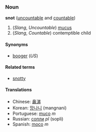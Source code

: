 ===Noun===
'''snot''' ([[uncountable]] and [[countable]])

# (''Slang'', ''Uncountable'') [[mucus]]
# (''Slang'', ''Countable'') contemptible child

====Synonyms====
*[[booger]] (''US'')

====Related terms====
*[[snotty]]

====Translations====
*Chinese: [[鼻涕]]
*Korean: [[망나니]] (mangnani)
*Portuguese: [[muco]] ''m''
*Russian: [[сопли]] ''pl'' (sopli)
*Spanish: [[moco]] ''m''